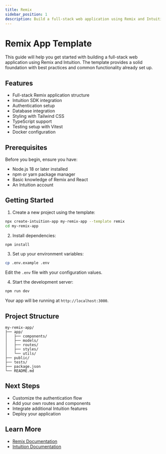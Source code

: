 ```yaml
---
title: Remix
sidebar_position: 1
description: Build a full-stack web application using Remix and Intuition
---
```


# Remix App Template

This guide will help you get started with building a full-stack web application using Remix and Intuition. The template provides a solid foundation with best practices and common functionality already set up.

## Features

- Full-stack Remix application structure
- Intuition SDK integration
- Authentication setup
- Database integration
- Styling with Tailwind CSS
- TypeScript support
- Testing setup with Vitest
- Docker configuration

## Prerequisites

Before you begin, ensure you have:
- Node.js 18 or later installed
- npm or yarn package manager
- Basic knowledge of Remix and React
- An Intuition account

## Getting Started

1. Create a new project using the template:

```bash
npx create-intuition-app my-remix-app --template remix
cd my-remix-app
```

2. Install dependencies:

```bash
npm install
```

3. Set up your environment variables:

```bash
cp .env.example .env
```

Edit the `.env` file with your configuration values.

4. Start the development server:

```bash
npm run dev
```

Your app will be running at `http://localhost:3000`.

## Project Structure

```
my-remix-app/
├── app/
│   ├── components/
│   ├── models/
│   ├── routes/
│   ├── styles/
│   └── utils/
├── public/
├── tests/
├── package.json
└── README.md
```

## Next Steps

- Customize the authentication flow
- Add your own routes and components
- Integrate additional Intuition features
- Deploy your application

## Learn More

- [Remix Documentation](https://remix.run/docs)
- [Intuition Documentation](/) 